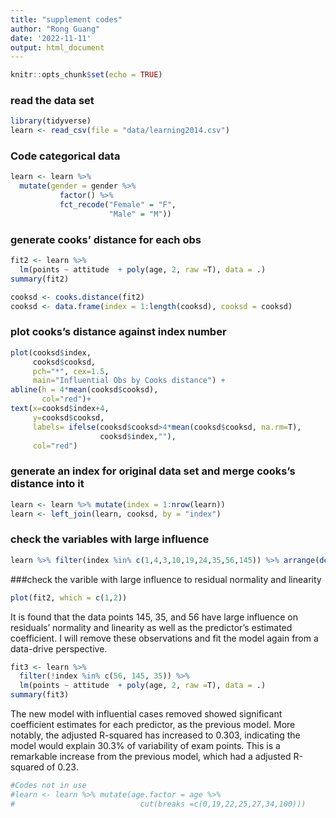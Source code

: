 ```yaml
---
title: "supplement codes"
author: "Rong Guang"
date: '2022-11-11'
output: html_document
---
```


```r
knitr::opts_chunk$set(echo = TRUE)
```


### read the data set

```r
library(tidyverse)
learn <- read_csv(file = "data/learning2014.csv")
```

### Code categorical data

```r
learn <- learn %>% 
  mutate(gender = gender %>%
           factor() %>% 
           fct_recode("Female" = "F",
                      "Male" = "M"))
```

### generate cooks' distance for each obs

```r
fit2 <- learn %>% 
  lm(points ~ attitude  + poly(age, 2, raw =T), data = .)
summary(fit2)
```

```r
cooksd <- cooks.distance(fit2)
cooksd <- data.frame(index = 1:length(cooksd), cooksd = cooksd)
```

### plot cooks's distance against index number

```r
plot(cooksd$index, 
     cooksd$cooksd, 
     pch="*", cex=1.5, 
     main="Influential Obs by Cooks distance") +
abline(h = 4*mean(cooksd$cooksd), 
       col="red")+
text(x=cooksd$index+4, 
     y=cooksd$cooksd, 
     labels= ifelse(cooksd$cooksd>4*mean(cooksd$cooksd, na.rm=T),
                    cooksd$index,""),
     col="red")


```

### generate an index for original data set and merge cooks's distance into it 

```r
learn <- learn %>% mutate(index = 1:nrow(learn))
learn <- left_join(learn, cooksd, by = "index")
```

### check the variables with large influence

```r
learn %>% filter(index %in% c(1,4,3,10,19,24,35,56,145)) %>% arrange(desc(cooksd))
```

###check the varible with large influence to residual normality and linearity

```r
plot(fit2, which = c(1,2))
```

It is found that the data points 145, 35, and 56 have large influence on residuals' normality and linearity as well as the predictor's estimated coefficient. I will remove these observations and fit the model again from a data-drive perspective.

```r
fit3 <- learn %>% 
  filter(!index %in% c(56, 145, 35)) %>% 
  lm(points ~ attitude  + poly(age, 2, raw =T), data = .)
summary(fit3)
```

The new model with influential cases removed showed significant coefficient estimates for each predictor, as the previous model. More notably, the adjusted R-squared has increased to 0.303, indicating the model would explain 30.3% of variability of exam points. This is a remarkable increase from the previous model, which had a adjusted R-squared of 0.23. 


```r
#Codes not in use
#learn <- learn %>% mutate(age.factor = age %>% 
#                            cut(breaks =c(0,19,22,25,27,34,100)))
```


